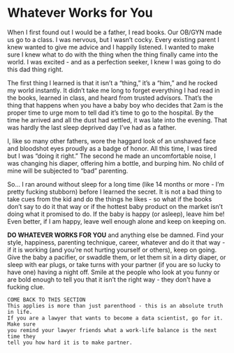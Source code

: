 # Whatever Works for You {#WWFY}

When I first found out I would be a father, I read books. Our OB/GYN made us go 
to a class. I was nervous, but I wasn't cocky. Every existing parent I knew 
wanted to give me advice and I happily listened. I wanted to make sure I knew 
what to do with the thing when the thing finally came into the world. I was 
excited - and as a perfection seeker, I knew I was going to do this dad thing 
right. 

The first thing I learned is that it isn't a "thing," it's a "him," and he 
rocked my world instantly. It didn't take me long to forget everything I had 
read in the books, learned in class, and heard from trusted advisors. That's the 
thing that happens when you have a baby boy who decides that 2am is the proper 
time to urge mom to tell dad it's time to go to the hospital. By the time he 
arrived and all the dust had settled, it was late into the evening. That was 
hardly the last sleep deprived day I've had as a father. 

I, like so many other fathers, wore the haggard look of an unshaved face and 
bloodshot eyes proudly as a badge of honor. All this time, I was tired but I was 
"doing it right." The second he made an uncomfortable noise, I was changing his 
diaper, offering him a bottle, and burping him. No child of mine will be 
subjected to "bad" parenting. 

So... I ran around without sleep for a long time (like 14 months or more - I'm 
pretty fucking stubborn) before I learned the secret. It is not a bad thing to 
take cues from the kid and do the things he likes - so what if the books don't 
say to do it that way or if the hottest baby product on the market isn't doing 
what it promised to do. If the baby is happy (or asleep), leave him be! Even 
better, if I am happy, leave well enough alone and keep on keeping on. 

**DO WHATEVER WORKS FOR YOU** and anything else be damned. Find your style, 
happiness, parenting technique, career, whatever and do it that way - if it is 
working (and you're not hurting yourself or others), keep on going. Give the 
baby a pacifier, or swaddle them, or let them sit in a dirty diaper, or sleep 
with ear plugs, or take turns with your partner (if you are so lucky to have 
one) having a night off. Smile at the people who look at you funny or are bold 
enough to tell you that it isn't the right way - they don't have a fucking clue. 


    COME BACK TO THIS SECTION
    This applies is more than just parenthood - this is an absolute truth in life. 
    If you are a lawyer that wants to become a data scientist, go for it. Make sure 
    you remind your lawyer friends what a work-life balance is the next time they 
    tell you how hard it is to make partner. 
